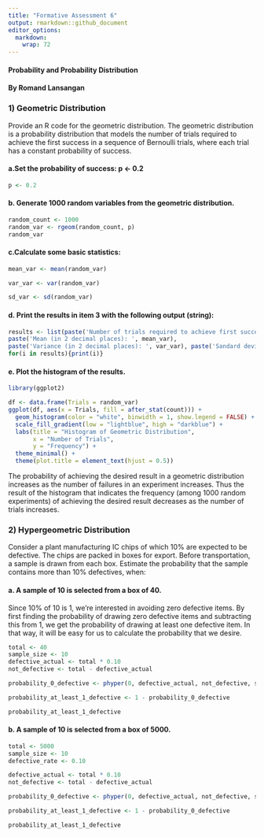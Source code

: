 ```yaml
---
title: "Formative Assessment 6"
output: rmarkdown::github_document
editor_options: 
  markdown: 
    wrap: 72
---
```


#### Probability and Probability Distribution

#### By Romand Lansangan

### 1) Geometric Distribution
Provide an R code for the geometric distribution. The geometric distribution is a probability distribution that models the number of trials required to achieve the first success in a sequence of Bernoulli trials, where each trial has a constant probability of success.

#### a.Set the probability of success:  p <- 0.2
``` r
p <- 0.2
```

#### b. Generate 1000 random variables from the geometric distribution.
``` r
random_count <- 1000
random_var <- rgeom(random_count, p)
random_var
```
#### c.Calculate some basic statistics:
``` r
mean_var <- mean(random_var)

var_var <- var(random_var)

sd_var <- sd(random_var)
```

#### d. Print the results in item 3 with the following output (string):
``` r
results <- list(paste('Number of trials required to achieve first success: ', random_var[1]),
paste('Mean (in 2 decimal places): ', mean_var),
paste('Variance (in 2 decimal places): ', var_var), paste('Sandard deviation ( in 2 decimal places): ', sd_var))
for(i in results){print(i)}
```

#### e. Plot the histogram of the results.
``` r
library(ggplot2)

df <- data.frame(Trials = random_var)
ggplot(df, aes(x = Trials, fill = after_stat(count))) +
  geom_histogram(color = "white", binwidth = 1, show.legend = FALSE) + 
  scale_fill_gradient(low = "lightblue", high = "darkblue") +
  labs(title = "Histogram of Geometric Distribution",
       x = "Number of Trials",
       y = "Frequency") +
  theme_minimal() +
  theme(plot.title = element_text(hjust = 0.5))
```

The probability of achieving the desired result in a geometric distribution increases as the number of failures in an experiment increases. Thus the result of the histogram that indicates the frequency (among 1000 random experiments) of achieving the desired result decreases as the number of trials increases.

### 2) Hypergeometric Distribution
Consider a plant manufacturing IC chips of which 10% are expected to be defective. The chips are packed in boxes for export. Before transportation, a sample is drawn from each box. Estimate the probability that the sample contains more than 10% defectives, when:


#### a. A sample of 10 is selected from a box of 40.

Since 10% of 10 is 1, we're interested in avoiding zero defective items. By first finding the probability of drawing zero defective items and subtracting this from 1, we get the probability of drawing at least one defective item. In that way, it will be easy for us to calculate the probability that we desire.

``` r
total <- 40
sample_size <- 10
defective_actual <- total * 0.10
not_defective <- total - defective_actual

probability_0_defective <- phyper(0, defective_actual, not_defective, sample_size)

probability_at_least_1_defective <- 1 - probability_0_defective

probability_at_least_1_defective

```

#### b. A sample of 10 is selected from a box of 5000.

``` r
total <- 5000
sample_size <- 10
defective_rate <- 0.10

defective_actual <- total * 0.10
not_defective <- total - defective_actual

probability_0_defective <- phyper(0, defective_actual, not_defective, sample_size)

probability_at_least_1_defective <- 1 - probability_0_defective

probability_at_least_1_defective

```